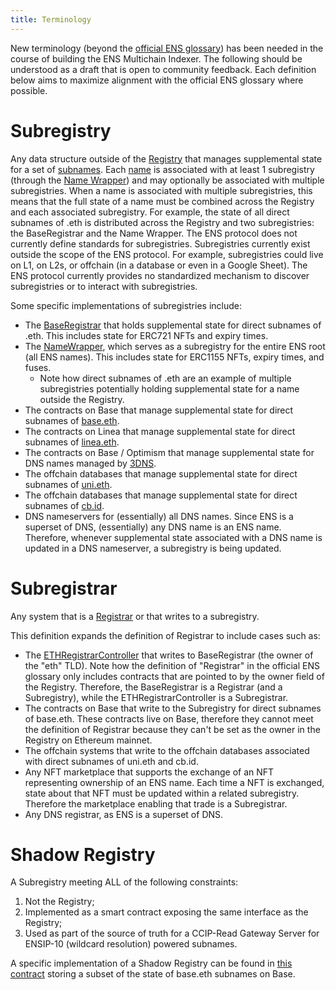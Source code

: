 ```yaml
---
title: Terminology
---
```


New terminology (beyond the [official ENS glossary](https://docs.ens.domains/terminology)) has been needed in the course of building the ENS Multichain Indexer. The following should be understood as a draft that is open to community feedback. Each definition below aims to maximize alignment with the official ENS glossary where possible.

# Subregistry

Any data structure outside of the [Registry](https://docs.ens.domains/terminology#registry) that manages supplemental state for a set of [subnames](https://docs.ens.domains/terminology#subname-subdomain). Each [name](https://docs.ens.domains/terminology#name) is associated with at least 1 subregistry (through the [Name Wrapper](https://docs.ens.domains/terminology#name-wrapper)) and may optionally be associated with multiple subregistries. When a name is associated with multiple subregistries, this means that the full state of a name must be combined across the Registry and each associated subregistry. For example, the state of all direct subnames of .eth is distributed across the Registry and two subregistries: the BaseRegistrar and the Name Wrapper. The ENS protocol does not currently define standards for subregistries. Subregistries currently exist outside the scope of the ENS protocol. For example, subregistries could live on L1, on L2s, or offchain (in a database or even in a Google Sheet). The ENS protocol currently provides no standardized mechanism to discover subregistries or to interact with subregistries.

Some specific implementations of subregistries include:

* The [BaseRegistrar](https://github.com/ensdomains/ens-contracts/blob/staging/contracts/ethregistrar/BaseRegistrarImplementation.sol) that holds supplemental state for direct subnames of .eth. This includes state for ERC721 NFTs and expiry times.
* The [NameWrapper](https://docs.ens.domains/terminology#name-wrapper), which serves as a subregistry for the entire ENS root (all ENS names).  This includes state for ERC1155 NFTs, expiry times, and fuses.
  * Note how direct subnames of .eth are an example of multiple subregistries potentially holding supplemental state for a name outside the Registry.
* The contracts on Base that manage supplemental state for direct subnames of [base.eth](https://www.base.org/names).
* The contracts on Linea that manage supplemental state for direct subnames of [linea.eth](https://names.linea.build/).
* The contracts on Base / Optimism that manage supplemental state for DNS names managed by [3DNS](https://3dns.box/).
* The offchain databases that manage supplemental state for direct subnames of [uni.eth](https://blog.uniswap.org/introducing-uni-eth-your-unique-web3-username).
* The offchain databases that manage supplemental state for direct subnames of [cb.id](https://help.coinbase.com/en/wallet/managing-account/coinbase-ens-support).
* DNS nameservers for (essentially) all DNS names. Since ENS is a superset of DNS, (essentially) any DNS name is an ENS name. Therefore, whenever supplemental state associated with a DNS name is updated in a DNS nameserver, a subregistry is being updated.

# Subregistrar

Any system that is a [Registrar](https://docs.ens.domains/terminology#registrar) or that writes to a subregistry.

This definition expands the definition of Registrar to include cases such as:

* The [ETHRegistrarController](https://github.com/ensdomains/ens-contracts/blob/staging/contracts/ethregistrar/ETHRegistrarController.sol) that writes to BaseRegistrar (the owner of the "eth" TLD). Note how the definition of "Registrar" in the official ENS glossary only includes contracts that are pointed to by the owner field of the Registry. Therefore, the BaseRegistrar is a Registrar (and a Subregistry), while the ETHRegistrarController is a Subregistrar.
* The contracts on Base that write to the Subregistry for direct subnames of base.eth. These contracts live on Base, therefore they cannot meet the definition of Registrar because they can't be set as the owner in the Registry on Ethereum mainnet.
* The offchain systems that write to the offchain databases associated with direct subnames of uni.eth and cb.id.
* Any NFT marketplace that supports the exchange of an NFT representing ownership of an ENS name. Each time a NFT is exchanged, state about that NFT must be updated within a related subregistry. Therefore the marketplace enabling that trade is a Subregistrar.
* Any DNS registrar, as ENS is a superset of DNS.

# Shadow Registry

A Subregistry meeting ALL of the following constraints:
1. Not the Registry;
2. Implemented as a smart contract exposing the same interface as the Registry;
3. Used as part of the source of truth for a CCIP-Read Gateway Server for ENSIP-10 (wildcard resolution) powered subnames.

A specific implementation of a Shadow Registry can be found in [this contract](https://github.com/base-org/basenames/blob/v1.0.4/src/L2/Registry.sol) storing a subset of the state of base.eth subnames on Base.
